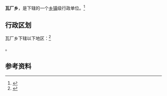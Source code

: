 {{中国乡级行政区|53/29/22/204/000}}

'''瓦厂乡'''，是{{PRC admin/fullname|53/29/22/204/000|3}}下辖的一个[[乡镇|乡镇]]级行政单位。<ref>{{PRC admin/ref sgc|{{PRC admin/parent|53/29/22/204/000}}}}</ref>

== 行政区划 ==

瓦厂乡下辖以下地区：<ref>{{PRC admin/ref sgc|53/29/22/204/000}}</ref>

{{PRC admin/children|53/29/22/204/000}}。

== 参考资料 ==

{{reflist}}

{{行政区划小作品}}
{{PRC admin/navcat|53/29/22/204/000}}